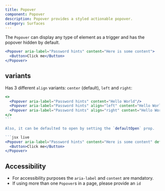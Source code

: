 ```yaml
---
title: Popover
component: Popover
description: Popover provides a styled actionable popover.
category: Surfaces
---
```


The `Popover` can display any type of element as a trigger and has the popover hidden by default.

```jsx live
<Popover aria-label="Password hints" content="Here is some content">
  <Button>Click me</Button>
</Popover>
```

## variants

Has 3 different `align` variants: `center` (default), `left` and `right`:

````jsx live
<>
  <Popover aria-label="Password hints" content="Hello World"/>
  <Popover aria-label="Password hints" align="left" content="Hello World"/>
  <Popover aria-label="Password hints" align="right" content="Hello World"/>
</>
```

Also, it can be defaulted to open by setting the `defaultOpen` prop.

```jsx live
<Popover aria-label="Password hints" content="Here is some content" defaultOpen>
  <Button>Click me</Button>
</Popover>
````

## Accessibility

- For accessibility purposes the `aria-label` and `content` are mandatory.
- If using more than one `Popover`s in a page, please provide an `id`
